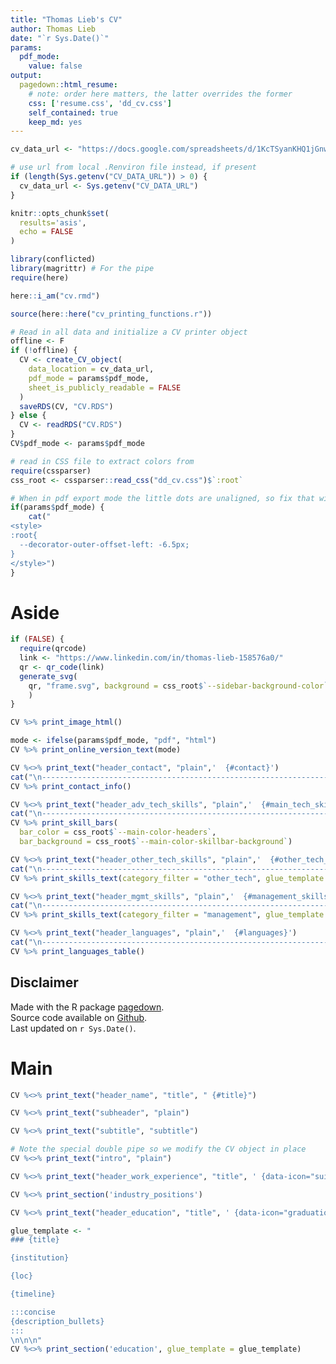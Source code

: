 ```yaml
---
title: "Thomas Lieb's CV"
author: Thomas Lieb
date: "`r Sys.Date()`"
params:
  pdf_mode:
    value: false
output:
  pagedown::html_resume:
    # note: order here matters, the latter overrides the former
    css: ['resume.css', 'dd_cv.css']
    self_contained: true
    keep_md: yes
---
```


```{=html}
<!--
Tailoring CV for specific applications

* copy & adjust spreadsheet and run script by adjusting spreadsheet link
* if code needs to be adjusted, could be done via a branch or copy of code saved along with CV
-->
```

```r
cv_data_url <- "https://docs.google.com/spreadsheets/d/1KcTSyanKHQ1jGnwVd6AxMcb3zXLvt-2RKzsPOfmI5Cw/edit#gid=917338460"

# use url from local .Renviron file instead, if present
if (length(Sys.getenv("CV_DATA_URL")) > 0) {
  cv_data_url <- Sys.getenv("CV_DATA_URL")
}
```


```r
knitr::opts_chunk$set(
  results='asis', 
  echo = FALSE
)

library(conflicted)
library(magrittr) # For the pipe
require(here)

here::i_am("cv.rmd")

source(here::here("cv_printing_functions.r"))

# Read in all data and initialize a CV printer object
offline <- F
if (!offline) {
  CV <- create_CV_object(
    data_location = cv_data_url,  
    pdf_mode = params$pdf_mode,
    sheet_is_publicly_readable = FALSE
  )
  saveRDS(CV, "CV.RDS")
} else {
  CV <- readRDS("CV.RDS")
}
CV$pdf_mode <- params$pdf_mode

# read in CSS file to extract colors from
require(cssparser)
css_root <- cssparser::read_css("dd_cv.css")$`:root`
```


```r
# When in pdf export mode the little dots are unaligned, so fix that with some conditional CSS.
if(params$pdf_mode) {
    cat("
<style>
:root{
  --decorator-outer-offset-left: -6.5px;
}
</style>")
}
```


Aside
================================================================================

```r
if (FALSE) {
  require(qrcode)
  link <- "https://www.linkedin.com/in/thomas-lieb-158576a0/"
  qr <- qr_code(link)
  generate_svg(
    qr, "frame.svg", background = css_root$`--sidebar-background-color`
    )
}
```


<!-- image at the top of aside -->
```r
CV %>% print_image_html()
```

```r
mode <- ifelse(params$pdf_mode, "pdf", "html")
CV %>% print_online_version_text(mode)
```

<!--
Contact {#contact}
--------------------------------------------------------------------------------
-->
```r
CV %<>% print_text("header_contact", "plain",'  {#contact}')
cat("\n--------------------------------------------------------------------------------\n")
CV %>% print_contact_info()
```

<!--
Advanced Tech Skills {#main_tech_skills}
--------------------------------------------------------------------------------
-->
```r
CV %<>% print_text("header_adv_tech_skills", "plain",'  {#main_tech_skills}')
cat("\n--------------------------------------------------------------------------------\n")
CV %>% print_skill_bars(
  bar_color = css_root$`--main-color-headers`, 
  bar_background = css_root$`--main-color-skillbar-background`)
```


<!--
Other Tech Skills {#other_tech_skills}
--------------------------------------------------------------------------------
-->
```r
CV %<>% print_text("header_other_tech_skills", "plain",'  {#other_tech_skills}')
cat("\n--------------------------------------------------------------------------------\n")
CV %>% print_skills_text(category_filter = "other_tech", glue_template = "list", collapse = "\n")
```

<!--
Management Skills {#management_skills}
--------------------------------------------------------------------------------
-->

```r
CV %<>% print_text("header_mgmt_skills", "plain",'  {#management_skills}')
cat("\n--------------------------------------------------------------------------------\n")
CV %>% print_skills_text(category_filter = "management", glue_template = "list", collapse = "\n")
```

<!--
Attributes {#attributes}
--------------------------------------------------------------------------------

```r
CV %>% print_skills_text(category_filter = "attributes")
```
-->

<!--
Languages {#languages}
--------------------------------------------------------------------------------
-->
```r
CV %<>% print_text("header_languages", "plain",'  {#languages}')
cat("\n--------------------------------------------------------------------------------\n")
CV %>% print_languages_table()
```


Disclaimer {#disclaimer}
--------------------------------------------------------------------------------

Made with the R package [pagedown](https://github.com/rstudio/pagedown){target="_blank"}.<br>
Source code available on [Github](https://github.com/rietho/cv){target="_blank"}.<br>
Last updated on `r Sys.Date()`.


# Main

```r
CV %<>% print_text("header_name", "title", " {#title}")
```

```r
CV %<>% print_text("subheader", "plain")
```


```r
CV %<>% print_text("subtitle", "subtitle")
```

```r
# Note the special double pipe so we modify the CV object in place
CV %<>% print_text("intro", "plain") 
```

<!--
## Work Experience {data-icon="suitcase"}
-->

```r
CV %<>% print_text("header_work_experience", "title", ' {data-icon="suitcase"}')
```


<!--
```{=html}
::: aside
```r
CV %<>% print_text('industy_experience_aside', "plain")
```
:::
```
-->

```r
CV %<>% print_section('industry_positions')
```

<!--
## Education {data-icon="graduation-cap" data-concise="true"}
-->

```r
CV %<>% print_text("header_education", "title", ' {data-icon="graduation-cap" data-concise="true"}')
```

<!--
```{=html}
::: aside
```r
CV %<>% print_text('education_aside', "plain")
```
:::
```
-->

```r
glue_template <- "
### {title}

{institution}

{loc}

{timeline}

:::concise
{description_bullets}
:::
\n\n\n"
CV %<>% print_section('education', glue_template = glue_template)
```

```{=html}
<!-- These breaks just force a new page so section doesnt get cut off 
<br>
<br>
<br>
-->
```
